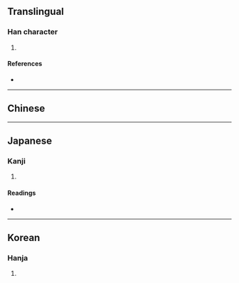 {{character info/new}}
==Translingual==

===Han character===
{{Han char|rn=26|rad=卩|as=11|sn=13|four=|canj=DESL|ids=⿰桼卩}}

# {{defn|Han|sort=卩11}}

====References====
* {{Han ref|kx=0160.110|dkj=02883|dj=0366.170|hdz=10319.050|uh=5380|ud=21376}}

----

==Chinese==
{{zh-see|膝|v}}

----

==Japanese==

===Kanji===
{{ja-kanji|grade=|rs=卩11}}

# {{defn|lang=ja|sort=卩11}}

====Readings====
* {{ja-readings|on=[[しつ]] (shitsu)|kun=}}

----

==Korean==

===Hanja===
{{ko-hanja|hangeul=슬|rv=seul|mr=sŭl}}

# {{defn|lang=ko|sort=卩11}}